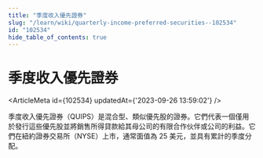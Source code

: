 ```yaml
---
title: "季度收入優先證券"
slug: "/learn/wiki/quarterly-income-preferred-securities--102534"
id: "102534"
hide_table_of_contents: true
---
```



# 季度收入優先證券

<ArticleMeta id={102534} updatedAt={'2023-09-26 13:59:02'} />
<div className='border-solid border-b border-t-0 my-4 border-[var(--ifm-color-gray-300)]' />

季度收入優先證券（QUIPS）是混合型、類似優先股的證券。它們代表一個僅用於發行這些優先股並將銷售所得貸款給其母公司的有限合作伙伴或公司的利益。它們在紐約證券交易所（NYSE）上市，通常面值為 25 美元，並具有累計的季度分配。
